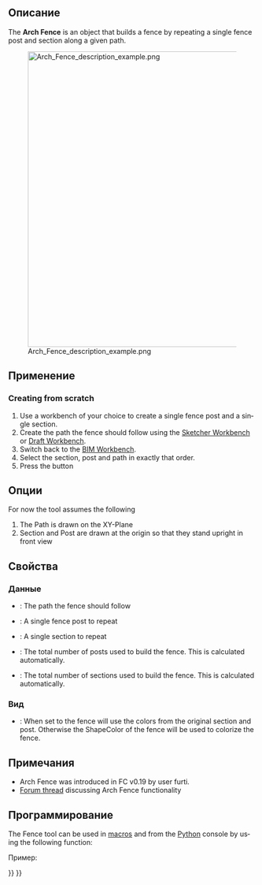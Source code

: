 <languages/>

<div class="mw-translate-fuzzy">
{{Docnav/ru
|[[Arch_Frame/ru|Каркас]]
|[[Arch_Truss/ru|Ферма]]
|[[Arch_Workbench/ru|Архитектурный верстак "Arch"]]
|IconL=Arch_Frame.svg
|IconR=Arch_Truss.svg
|IconC=Workbench_Arch.svg
}}
</div>

<div lang="en" dir="ltr" class="mw-content-ltr">
{{VeryImportantMessage|THIS COMMAND IS PART OF THE INTEGRATED [[BIM_Workbench|BIM WORKBENCH]] IN V1.0<br>
This page has been updated for that version.}}
</div>

<div class="mw-translate-fuzzy">
{{GuiCommand/ru
|Name/ru=Ограждение
|Name=Arch_Fence
|MenuLocation=Arch → Ограждение
|Workbenches=[[Arch_Workbench/ru|Arch]]
|Version=0.19
}}
</div>

<span id="Description"></span>
==Описание==

<div lang="en" dir="ltr" class="mw-content-ltr">
The '''Arch Fence''' is an object that builds a fence by repeating a single fence post and section along a given path.
</div>

[[Image:Arch Fence description example.png|600px]]

<span id="Usage"></span>
==Применение==

<div lang="en" dir="ltr" class="mw-content-ltr">
===Creating from scratch===
</div>

<div lang="en" dir="ltr" class="mw-content-ltr">
# Use a workbench of your choice to create a single fence post and a single section.
# Create the path the fence should follow using the [[Sketcher_Workbench|Sketcher Workbench]] or [[Draft_Workbench|Draft Workbench]].
# Switch back to the [[BIM_Workbench|BIM Workbench]].
# Select the section, post and path in exactly that order.
# Press the {{Button|[[Image:Arch_Fence.svg|16px]] [[Arch_Fence|Fence]]}} button
</div>

<span id="Options"></span>
==Опции==

<div lang="en" dir="ltr" class="mw-content-ltr">
For now the tool assumes the following
# The Path is drawn on the XY-Plane
# Section and Post are drawn at the origin so that they stand upright in front view
</div>

<span id="Properties"></span>
==Свойства==

<span id="Data"></span>
=== Данные ===

<div lang="en" dir="ltr" class="mw-content-ltr">
* {{PropertyData|Path}}: The path the fence should follow
* {{PropertyData|Post}}: A single fence post to repeat
* {{PropertyData|Section}}: A single section to repeat
* {{PropertyData|Number Of Posts}}: The total number of posts used to build the fence. This is calculated automatically.
* {{PropertyData|Number Of Sections}}: The total number of sections used to build the fence. This is calculated automatically.
</div>

<span id="View"></span>
=== Вид ===

<div lang="en" dir="ltr" class="mw-content-ltr">
* {{PropertyView|Use Original Colors}}: When set to {{TRUE}} the fence will use the colors from the original section and post. Otherwise the ShapeColor of the fence will be used to colorize the fence.
</div>

<span id="Notes"></span>
==Примечания==

<div lang="en" dir="ltr" class="mw-content-ltr">
* Arch Fence was introduced in FC v0.19 by user furti.
* [https://forum.freecad.org/viewtopic.php?t=36149 Forum thread] discussing Arch Fence functionality
</div>

<span id="Scripting"></span>
==Программирование==

<div lang="en" dir="ltr" class="mw-content-ltr">
The Fence tool can be used in [[Macros|macros]] and from the [[Python|Python]] console by using the following function:
</div>

{{Code|code=
Fence = buildFence(section, post, path)
}}

Пример:

{{Code|code=
import FreeCAD
import Part
import Arch

parts = []

parts.append(Part.makeBox(2000, 50, 30, FreeCAD.Vector(0, 0, 1000 - 30)))
parts.append(Part.makeBox(2000, 50, 30))
parts.append(Part.makeBox(20, 20, 1000 - 60, FreeCAD.Vector(0, 15, 30)))
parts.append(Part.makeBox(20, 20, 1000 - 60, FreeCAD.Vector(1980, 15, 30)))

for i in range(8):
    parts.append(Part.makeBox(20, 20, 1000 - 60, FreeCAD.Vector((2000 / 9 * (i + 1)) - 10, 15, 30)))

Part.show(Part.makeCompound(parts), "Fence_section")
fence_section = FreeCAD.ActiveDocument.Fence_section

sketch = FreeCAD.ActiveDocument.addObject("Sketcher::SketchObject", "Path")
sketch.Placement = FreeCAD.Placement(FreeCAD.Vector(0, 0, 0), FreeCAD.Rotation(0, 0, 0, 1))
sketch.addGeometry(Part.LineSegment(FreeCAD.Vector(0, 0, 0), FreeCAD.Vector(20000, 0, 0)), False)
sketch.addGeometry(Part.LineSegment(FreeCAD.Vector(20000, 0, 0), FreeCAD.Vector(20000, 20000, 0)), False)

post = Part.makeBox(100, 100, 1000, FreeCAD.Vector(0, 0, 0))
Part.show(post, "Post")
post = FreeCAD.ActiveDocument.Post

Fence = Arch.buildFence(fence_section, post, sketch)
}}


<div class="mw-translate-fuzzy">
{{Docnav/ru
|[[Arch_Frame/ru|Каркас]]
|[[Arch_Truss/ru|Ферма]]
|[[Arch_Workbench/ru|Архитектурный верстак "Arch"]]
|IconL=Arch_Frame.svg
|IconR=Arch_Truss.svg
|IconC=Workbench_Arch.svg
}}
</div>

{{BIM_Tools_navi{{#translation:}}}}
{{Userdocnavi{{#translation:}}}}